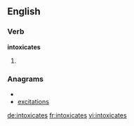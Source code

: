 ==English==

===Verb===
'''intoxicates'''

# {{third-person singular of|[[intoxicate]]}}

===Anagrams===
* {{alphagram|aceiinosttx}}
* [[excitations#English|excitations]]

[[de:intoxicates]]
[[fr:intoxicates]]
[[vi:intoxicates]]